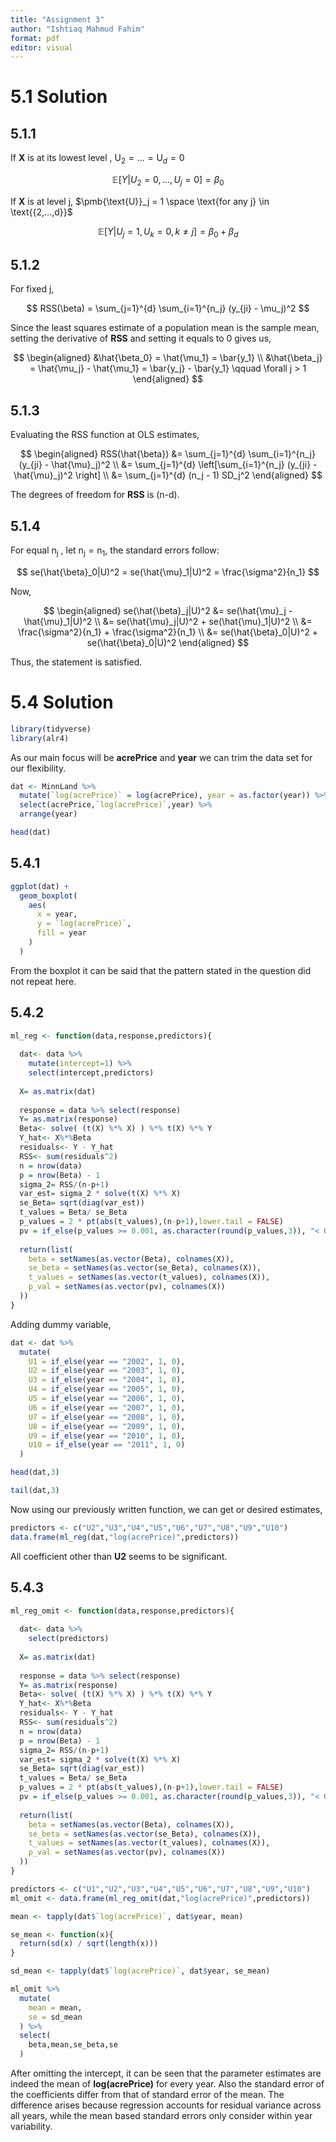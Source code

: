 ---
title: "Assignment 3"
author: "Ishtiaq Mahmud Fahim"
format: pdf
editor: visual
---

# 5.1 Solution

## 5.1.1

If **X** is at its lowest level , $\pmb{\text{U}}_2 = ...= \pmb{\text{U}}_d = 0$

$$
\mathbb{E}[Y|U_2=0,...,U_j=0] = \beta_0
$$

If **X** is at level j, $\pmb{\text{U}}_j = 1 \space \text{for any j} \in \text{{2,...,d}}$

$$
\mathbb{E}[Y|U_j=1,U_k=0,k \not= j] = \beta_0 + \beta_d
$$

## 5.1.2

For fixed j,

$$
RSS(\beta) = \sum_{j=1}^{d} \sum_{i=1}^{n_j} (y_{ji} - \mu_j)^2
$$

Since the least squares estimate of a population mean is the sample mean, setting the derivative of **RSS** and setting it equals to 0 gives us,

$$
\begin{aligned}
&\hat{\beta_0} = \hat{\mu_1} = \bar{y_1} \\
&\hat{\beta_j} = \hat{\mu_j} - \hat{\mu_1} = \bar{y_j} - \bar{y_1} \qquad \forall  j > 1 
\end{aligned}
$$

\newpage

## 5.1.3

Evaluating the RSS function at OLS estimates,

$$
\begin{aligned}
RSS(\hat{\beta}) &= \sum_{j=1}^{d} \sum_{i=1}^{n_j} (y_{ji} - \hat{\mu}_j)^2 \\
&= \sum_{j=1}^{d} \left[\sum_{i=1}^{n_j} (y_{ji} - \hat{\mu}_j)^2 \right] \\
&= \sum_{j=1}^{d} (n_j - 1) SD_j^2
\end{aligned}
$$

The degrees of freedom for **RSS** is (n-d).

## 5.1.4

For equal $\text{n}_\text{j}$ , let $\text{n}_\text{j} = \text{n}_\text{1}$, the standard errors follow:

$$
se(\hat{\beta}_0|U)^2 = se(\hat{\mu}_1|U)^2 = \frac{\sigma^2}{n_1}
$$

Now,

$$
\begin{aligned}
se(\hat{\beta}_j|U)^2 &= se(\hat{\mu}_j - \hat{\mu}_1|U)^2 \\
&= se(\hat{\mu}_j|U)^2 + se(\hat{\mu}_1|U)^2 \\
&= \frac{\sigma^2}{n_1} + \frac{\sigma^2}{n_1} \\
&=  se(\hat{\beta}_0|U)^2 + se(\hat{\beta}_0|U)^2
\end{aligned}
$$

Thus, the statement is satisfied.

\newpage

# 5.4 Solution

```{r  message=FALSE, warning=FALSE}

library(tidyverse)
library(alr4)
```

As our main focus will be **acrePrice** and **year** we can trim the data set for our flexibility.

```{r}

dat <- MinnLand %>%
  mutate(`log(acrePrice)` = log(acrePrice), year = as.factor(year)) %>% 
  select(acrePrice,`log(acrePrice)`,year) %>% 
  arrange(year) 

head(dat)
```

\newpage

## 5.4.1

```{r}

ggplot(dat) +
  geom_boxplot(
    aes(
      x = year,
      y = `log(acrePrice)`,
      fill = year
    )
  )
```

From the boxplot it can be said that the pattern stated in the question did not repeat here.

\newpage

## 5.4.2

```{r}

ml_reg <- function(data,response,predictors){
  
  dat<- data %>%
    mutate(intercept=1) %>%
    select(intercept,predictors)
  
  X= as.matrix(dat)
  
  response = data %>% select(response)
  Y= as.matrix(response)
  Beta<- solve( (t(X) %*% X) ) %*% t(X) %*% Y
  Y_hat<- X%*%Beta
  residuals<- Y - Y_hat
  RSS<- sum(residuals^2)
  n = nrow(data)
  p = nrow(Beta) - 1
  sigma_2= RSS/(n-p+1)
  var_est= sigma_2 * solve(t(X) %*% X)
  se_Beta= sqrt(diag(var_est))
  t_values = Beta/ se_Beta
  p_values = 2 * pt(abs(t_values),(n-p+1),lower.tail = FALSE)
  pv = if_else(p_values >= 0.001, as.character(round(p_values,3)), "< 0.001")
  
  return(list(
    beta = setNames(as.vector(Beta), colnames(X)),
    se_beta = setNames(as.vector(se_Beta), colnames(X)),
    t_values = setNames(as.vector(t_values), colnames(X)),
    p_val = setNames(as.vector(pv), colnames(X))
  ))
}

```

\newpage

Adding dummy variable,

```{r}

dat <- dat %>% 
  mutate(
    U1 = if_else(year == "2002", 1, 0),
    U2 = if_else(year == "2003", 1, 0),
    U3 = if_else(year == "2004", 1, 0),
    U4 = if_else(year == "2005", 1, 0),
    U5 = if_else(year == "2006", 1, 0),
    U6 = if_else(year == "2007", 1, 0),
    U7 = if_else(year == "2008", 1, 0),
    U8 = if_else(year == "2009", 1, 0),
    U9 = if_else(year == "2010", 1, 0),
    U10 = if_else(year == "2011", 1, 0)
  )

```

```{r}
head(dat,3)
```

```{r}
tail(dat,3)
```

\newpage

Now using our previously written function, we can get or desired estimates,

```{r message=FALSE, warning=FALSE}

predictors <- c("U2","U3","U4","U5","U6","U7","U8","U9","U10")
data.frame(ml_reg(dat,"log(acrePrice)",predictors))

```

All coefficient other than **U2** seems to be significant.

\newpage

## 5.4.3

```{r}

ml_reg_omit <- function(data,response,predictors){
  
  dat<- data %>%
    select(predictors)
  
  X= as.matrix(dat)
  
  response = data %>% select(response)
  Y= as.matrix(response)
  Beta<- solve( (t(X) %*% X) ) %*% t(X) %*% Y
  Y_hat<- X%*%Beta
  residuals<- Y - Y_hat
  RSS<- sum(residuals^2)
  n = nrow(data)
  p = nrow(Beta) - 1
  sigma_2= RSS/(n-p+1)
  var_est= sigma_2 * solve(t(X) %*% X)
  se_Beta= sqrt(diag(var_est))
  t_values = Beta/ se_Beta
  p_values = 2 * pt(abs(t_values),(n-p+1),lower.tail = FALSE)
  pv = if_else(p_values >= 0.001, as.character(round(p_values,3)), "< 0.001")
  
  return(list(
    beta = setNames(as.vector(Beta), colnames(X)),
    se_beta = setNames(as.vector(se_Beta), colnames(X)),
    t_values = setNames(as.vector(t_values), colnames(X)),
    p_val = setNames(as.vector(pv), colnames(X))
  ))
}

```

\newpage

```{r message=FALSE,warning=FALSE}

predictors <- c("U1","U2","U3","U4","U5","U6","U7","U8","U9","U10")
ml_omit <- data.frame(ml_reg_omit(dat,"log(acrePrice)",predictors))

mean <- tapply(dat$`log(acrePrice)`, dat$year, mean)

se_mean <- function(x){
  return(sd(x) / sqrt(length(x)))
}

sd_mean <- tapply(dat$`log(acrePrice)`, dat$year, se_mean)

ml_omit %>% 
  mutate(
    mean = mean,
    se = sd_mean
  ) %>% 
  select(
    beta,mean,se_beta,se
  )

```

After omitting the intercept, it can be seen that the parameter estimates are indeed the mean of **log(acrePrice)** for every year. Also the standard error of the coefficients differ from that of standard error of the mean. The difference arises because regression accounts for residual variance across all years, while the mean based standard errors only consider within year variability.
